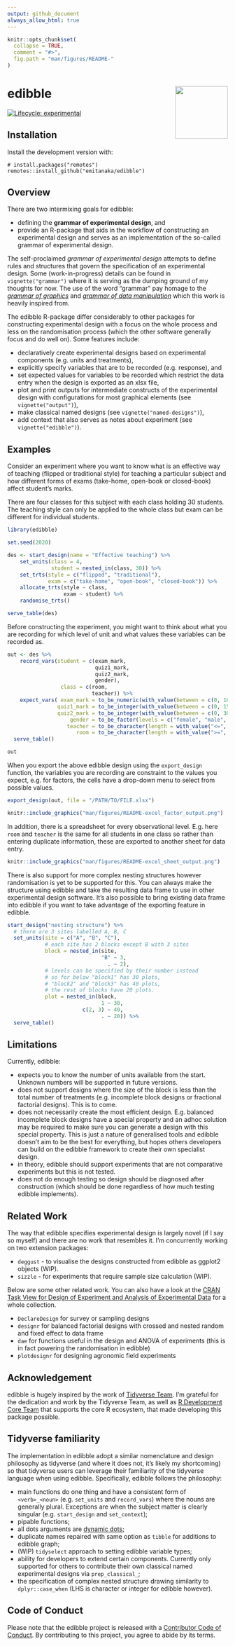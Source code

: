 ```yaml
---
output: github_document
always_allow_html: true
---
```


<!-- README.md is generated from README.Rmd. Please edit that file -->

```r
knitr::opts_chunk$set(
  collapse = TRUE,
  comment = "#>",
  fig.path = "man/figures/README-"
)
```
# edibble  <img src="man/figures/logo.png" align="right" alt="" width="120" />

<!-- badges: start -->
[![Lifecycle: experimental](https://img.shields.io/badge/lifecycle-experimental-orange.svg)](https://www.tidyverse.org/lifecycle/#experimental)
<!-- badges: end -->

## Installation

Install the development version with: 

```
# install.packages("remotes")
remotes::install_github("emitanaka/edibble")
```


## Overview

There are two intermixing goals for edibble:

* defining the **grammar of experimental design**, and 
* provide an R-package that aids in the workflow of constructing an experimental design and serves as an implementation of the so-called grammar of experimental design.

The self-proclaimed _grammar of experimental design_ attempts to define rules and structures that govern the specification of an experimental design. Some (work-in-progress) details can be found in `vignette("grammar")` where it is serving as the dumping ground of my thoughts for now. The use of the word "grammar" pay homage to the [_grammar of graphics_](https://ggplot2.tidyverse.org/) and [_grammar of data manipulation_](https://dplyr.tidyverse.org/) which this work is heavily inspired from.

The edibble R-package differ considerably to other packages for constructing experimental design with a focus on the whole process and less on the randomisation process (which the other software generally focus and do well on). Some features include:

* declaratively create experimental designs based on experimental components (e.g. units and treatments),
* explicitly specify variables that are to be recorded (e.g. response), and
* set expected values for variables to be recorded which restrict the data entry when the design is exported as an xlsx file,
* plot and print outputs for intermediate constructs of the experimental design with configurations for most graphical elements (see `vignette("output")`),
* make classical named designs (see `vignette("named-designs")`),
* add context that also serves as notes about experiment (see `vignette("edibble")`).


## Examples

Consider an experiment where you want to know what is an effective way of teaching (flipped or traditional style) for teaching a particular subject and how different forms of exams (take-home, open-book or closed-book) affect student's marks. 

There are four classes for this subject with each class holding 30 students. The teaching style can only be applied to the whole class but exam can be different for individual students. 

```r
library(edibble)

set.seed(2020)

des <- start_design(name = "Effective teaching") %>%
    set_units(class = 4,
              student = nested_in(class, 30)) %>%
    set_trts(style = c("flipped", "traditional"),
             exam = c("take-home", "open-book", "closed-book")) %>%
    allocate_trts(style ~ class,
                  exam ~ student) %>%
    randomise_trts()

serve_table(des)
```

Before constructing the experiment, you might want to think about what you are recording for which level of unit and what values these variables can be recorded as. 


```r
out <- des %>% 
    record_vars(student = c(exam_mark,
                            quiz1_mark,
                            quiz2_mark,
                            gender),
                 class = c(room,
                           teacher)) %>%
    expect_vars( exam_mark = to_be_numeric(with_value(between = c(0, 100))),
                quiz1_mark = to_be_integer(with_value(between = c(0, 15))),
                quiz2_mark = to_be_integer(with_value(between = c(0, 30))),
                    gender = to_be_factor(levels = c("female", "male", "non-binary", "unknown")),
                   teacher = to_be_character(length = with_value("<=", 100)),
                      room = to_be_character(length = with_value(">=", 1))) %>% 
  serve_table()

out
```

When you export the above edibble design using the `export_design` function, the variables you are recording are constraint to the values you expect, e.g. for factors, the cells have a drop-down menu to select from possible values. 

```r
export_design(out, file = "/PATH/TO/FILE.xlsx")
```

```r
knitr::include_graphics("man/figures/README-excel_factor_output.png")
```

In addition, there is a spreadsheet for every observational level. E.g. here `room` and `teacher` is the same for all students in one class so rather than entering duplicate information, these are exported to another sheet for data entry.


```r
knitr::include_graphics("man/figures/README-excel_sheet_output.png")
```

There is also support for more complex nesting structures however randomisation is yet to be supported for this. You can always make the structure using edibble and take the resulting data frame to use in other experimental design software. It's also possible to bring existing data frame into edibble if you want to take advantage of the exporting feature in edibble.

```r
start_design("nesting structure") %>% 
  # there are 3 sites labelled A, B, C
  set_units(site = c("A", "B", "C"),
            # each site has 2 blocks except B with 3 sites
            block = nested_in(site, 
                              "B" ~ 3,
                                . ~ 2),
            # levels can be specified by their number instead
            # so for below "block1" has 30 plots, 
            # "block2" and "block3" has 40 plots,
            # the rest of blocks have 20 plots.
            plot = nested_in(block, 
                              1 ~ 30,
                        c(2, 3) ~ 40,
                              . ~ 20)) %>% 
  serve_table()
```



## Limitations 

Currently, edibble:

- expects you to know the number of units available from the start. Unknown numbers will be supported in future versions.
- does not support designs where the size of the block is less than 
the total number of treatments (e.g. incomplete block designs or fractional factorial designs). This is to come.
- does not necessarily create the most efficient design. E.g. balanced incomplete block designs have a special property and an adhoc solution may be required to make sure you can generate a design with this special property. This is just a nature of generalised tools and edibble doesn't aim to be the best for everything, but hopes others developers can build on the edibble framework to create their own specialist design.
- in theory, edibble should support experiments that are not comparative experiments but this is not tested. 
- does not do enough testing so design should be diagnosed after construction (which should be done regardless of how much testing edibble implements).

## Related Work

The way that edibble specifies experimental design is largely novel (if I say so myself) and there are no work that resembles it. I'm concurrently working on two extension packages:

* `deggust` - to visualise the designs constructed from edibble as ggplot2 objects (WIP). 
* `sizzle` - for experiments that require sample size calculation (WIP).


Below are some other related work. You can also have a look at the [CRAN Task View for Design of Experiment and Analysis of Experimental Data](https://cran.r-project.org/web/views/ExperimentalDesign.html) for a whole collection. 

* `DeclareDesign` for survey or sampling designs
* `designr` for balanced factorial designs with crossed and nested random and fixed effect to data frame
* `dae` for functions useful in the design and ANOVA of experiments (this is in fact powering the randomisation in edibble)
* `plotdesignr` for designing agronomic field experiments

## Acknowledgement

edibble is hugely inspired by the work of [Tidyverse Team](https://joss.theoj.org/papers/10.21105/joss.01686). I'm grateful for the dedication and work by the Tidyverse Team, as well as [R Development Core Team](https://www.r-project.org/contributors.html) that supports the core R ecosystem, that made developing this package possible.

## Tidyverse familiarity 

The implementation in edibble adopt a similar nomenclature and design philosophy as tidyverse (and where it does not, it's likely my shortcoming) so that tidyverse users can leverage their familiarity of the tidyverse language when using edibble. Specifically, edibble follows the philosophy:

- main functions do one thing and have a consistent form of `<verb>_<noun>` (e.g. `set_units` and `record_vars`) where the nouns are generally plural. Exceptions are when the subject matter is clearly singular (e.g. `start_design` and `set_context`);
- pipable functions;
- all dots arguments are [dynamic dots](https://rlang.r-lib.org/reference/dyn-dots.html);
- duplicate names repaired with same option as `tibble` for additions to edibble graph;
- (WIP) `tidyselect` approach to setting edibble variable types;
- ability for developers to extend certain components. Currently only supported for others to contribute their own classical named experimental designs via `prep_classical_`;
- the specification of complex nested structure drawing similarity to `dplyr::case_when` (LHS is character or integer for edibble however).


## Code of Conduct

Please note that the edibble project is released with a [Contributor Code of Conduct](https://contributor-covenant.org/version/2/0/CODE_OF_CONDUCT.html).
By contributing to this project, you agree to abide by its terms.
